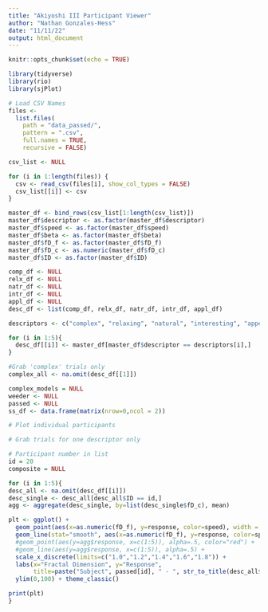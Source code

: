 ```yaml
---
title: "Akiyoshi III Participant Viewer"
author: "Nathan Gonzales-Hess"
date: "11/11/22"
output: html_document
---
```


```r
knitr::opts_chunk$set(echo = TRUE)

library(tidyverse)
library(rio)
library(sjPlot)
```

```r
# Load CSV Names
files <-
  list.files(
    path = "data_passed/",
    pattern = ".csv",
    full.names = TRUE,
    recursive = FALSE)

csv_list <- NULL

for (i in 1:length(files)) {
  csv <- read_csv(files[i], show_col_types = FALSE)
  csv_list[[i]] <- csv
}
```

```r
master_df <- bind_rows(csv_list[1:length(csv_list)])
master_df$descriptor <- as.factor(master_df$descriptor)
master_df$speed <- as.factor(master_df$speed)
master_df$beta <- as.factor(master_df$beta)
master_df$fD_f <- as.factor(master_df$fD_f)
master_df$fD_c <- as.numeric(master_df$fD_c)
master_df$ID <- as.factor(master_df$ID)
```



```r
comp_df <- NULL
relx_df <- NULL
natr_df <- NULL
intr_df <- NULL
appl_df <- NULL
desc_df <- list(comp_df, relx_df, natr_df, intr_df, appl_df)

descriptors <- c("complex", "relaxing", "natural", "interesting", "appealing")

for (i in 1:5){
  desc_df[[i]] <- master_df[master_df$descriptor == descriptors[i],]
}
```


```r
#Grab 'complex' trials only
complex_all <- na.omit(desc_df[[1]])
```

```r
complex_models = NULL
weeder <- NULL
passed <- NULL
ss_df <- data.frame(matrix(nrow=0,ncol = 2))
```


```r
# Plot individual participants 

# Grab trials for one descriptor only

# Participant number in list
id = 20
composite = NULL

for (i in 1:5){
desc_all <- na.omit(desc_df[[i]])
desc_single <- desc_all[desc_all$ID == id,]
agg <- aggregate(desc_single, by=list(desc_single$fD_c), mean)

plt <- ggplot() +
  geom_point(aes(x=as.numeric(fD_f), y=response, color=speed), width = 0, size=1, alpha=.3, data=desc_single) +  
  geom_line(stat="smooth", aes(x=as.numeric(fD_f), y=response, color=speed),, method = lm, data=desc_single, alpha=.9) +
  #geom_point(aes(y=agg$response, x=c(1:5)), alpha=.5, color="red") +
  #geom_line(aes(y=agg$response, x=c(1:5)), alpha=.5) +
  scale_x_discrete(limits=c("1.0","1.2","1.4","1.6","1.8")) +
  labs(x="Fractal Dimension", y="Response",
       title=paste("Subject", passed[id], " - ", str_to_title(desc_all$descriptor[1]), "Descriptor")) +
  ylim(0,100) + theme_classic()

print(plt)
}
```

